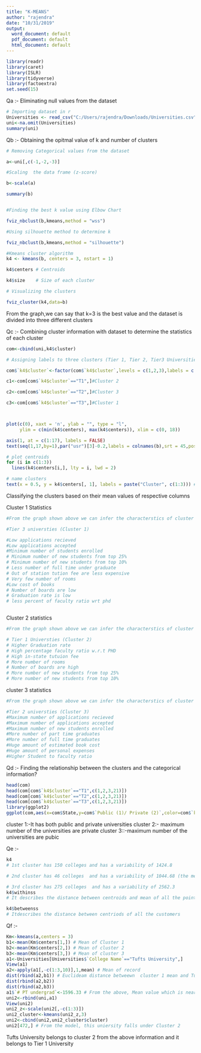 ---
title: "K-MEANS"
author: "rajendra"
date: "10/31/2019"
output:
  word_document: default
  pdf_document: default
  html_document: default
---

```{r}
library(readr)
library(caret)
library(ISLR)
library(tidyverse)
library(factoextra)
set.seed(15)
```


Qa :- Eliminating null values from the dataset
```{r}
# Importing dataset in r
Universities <- read_csv("C:/Users/rajendra/Downloads/Universities.csv")
uni<-na.omit(Universities)
summary(uni)

```


Qb :- Obtaining the opitmal value of k and number of clusters

```{r}
# Removing Categorical values from the dataset

a<-uni[,c(-1,-2,-3)]

#Scaling  the data frame (z-score)

b<-scale(a)

summary(b)


#Finding the best k value using Elbow Chart

fviz_nbclust(b,kmeans,method = "wss")

#Using silhouette method to determine k

fviz_nbclust(b,kmeans,method = "silhouette")

#Kmeans cluster algorithm
k4 <- kmeans(b, centers = 3, nstart = 1)

k4$centers # Centroids

k4$size    # Size of each cluster

# Visualizing the clusters

fviz_cluster(k4,data=b)


```

From the graph,we can say that k=3 is the best value and the dataset is divided into three different  clusters

Qc :- Combining cluster information with dataset to determine the statistics of each cluster
```{r}
com<-cbind(uni,k4$cluster) 

# Assigning labels to three clusters (Tier 1, Tier 2, Tier3 Universities)

com$`k4$cluster`<-factor(com$`k4$cluster`,levels = c(1,2,3),labels = c("T3","T1","T2")) 

c1<-com[com$`k4$cluster`=="T1",]#Cluster 2

c2<-com[com$`k4$cluster`=="T2",]#Cluster 3

c3<-com[com$`k4$cluster`=="T3",]#Cluster 1



plot(c(0), xaxt = 'n', ylab = "", type = "l",
     ylim = c(min(k4$centers), max(k4$centers)), xlim = c(0, 18))

axis(1, at = c(1:17), labels = FALSE)
text(seq(1,17,by=1),par("usr")[3]-0.2,labels = colnames(b),srt = 45,pos =1,xpd = TRUE) # X Measurement names

# plot centroids
for (i in c(1:3))
  lines(k4$centers[i,], lty = i, lwd = 2) 

# name clusters
text(x = 0.5, y = k4$centers[, 1], labels = paste("Cluster", c(1:3))) # Cluster Names


```

Classifying the clusters based on their mean values of respective columns

Cluster 1 Statistics
```{r}
#From the graph shown above we can infer the characterstics of cluster 1 and named it as Tier 3 Universities

#Tier 3 universties (Cluster 1)

#Low applications recieved
#Low applications accepted
#Minimum number of students enrolled
# Minimum number of new students from top 25%
# Minimum number of new students from top 10%
# Less number of full time under graduate
# Out of station tution fee are less expensive
# Very few number of rooms
#Low cost of books
# Number of boards are low
# Graduation rate is low
# less percent of faculty ratio wrt phd



```
Cluster 2 statistics
```{r}
#From the graph shown above we can infer the characterstics of cluster 2 and named it as Tier 1 Universities

# Tier 1 Universties (Cluster 2)
# Higher Graduation rate             
# High percentage faculty ratio w.r.t PHD   
# High in-state tutuion fee
# More number of rooms             
# Number of boards are high        
# More number of new students from top 25%
# More number of new students from top 10%

```
cluster 3 statistics
```{r}
#From the graph shown above we can infer the characterstics of cluster 3 and named it as Tier 2 Universities

#Tier 2 universties (Cluster 3)
#Maximum number of applications recieved    
#Maximum number of applications accepted    
#Maximum number of new students enrolled
#More number of part time graduates
#More number of full time graduates
#Huge amount of estimated book cost
#Huge amount of personal expenses
#Higher Student to faculty ratio

```

Qd :- Finding the relationship between the clusters and the categorical information?

```{r}
head(com)
head(com[com$`k4$cluster`=="T1",c(1,2,3,21)]) 
head(com[com$`k4$cluster`=="T2",c(1,2,3,21)]) 
head(com[com$`k4$cluster`=="T3",c(1,2,3,21)])
library(ggplot2)
ggplot(com,aes(x=com$State,y=com$`Public (1)/ Private (2)`,color=com$`k4$cluster`))+geom_point()

```


cluster 1:-It has both public and private universities
cluster 2:- maximum number of the universities are private
cluster 3::-maximum number of the universities are pubic

Qe :-
```{r}
k4
# 1st cluster has 150 colleges and has a variability of 1424.8 

# 2nd cluster has 46 colleges  and has a variability of 1044.68 (the members are closer to each other in terms of distance hen compared to other clusters)

# 3rd cluster has 275 colleges  and has a variability of 2562.3
k4$withinss
# It describes the distance between centroids and mean of all the points within a cluster

k4$betweenss
# Itdescribes the distance between centriods of all the customers
```

Qf :-
```{r}


Km<-kmeans(a,centers = 3)
b1<-mean(Km$centers[1,]) # Mean of Cluster 1
b2<-mean(Km$centers[2,]) # Mean of cluster 2
b3<-mean(Km$centers[3,]) # Mean of cluster 3
a1<-Universities[Universities$`College Name`=="Tufts University",]
View(a1)
a2<-apply(a1[,-c(1:3,10)],1,mean) # Mean of record
dist(rbind(a2,b1)) # Euclideam distance betweewn  cluster 1 mean and Tufts university data
dist(rbind(a2,b2))
dist(rbind(a2,b3))
a1$`# PT undergrad`<-1596.33 # From the above, Mean value which is near to cluster 2. Hence replacing the missing value with mean value
uni2<-rbind(uni,a1)
View(uni2)
uni2_z<-scale(uni2[,-c(1:3)])
uni2_cluster<-kmeans(uni2_z,3)
uni2<-cbind(uni2,uni2_cluster$cluster)
uni2[472,] # From the model, this uniersity falls under Cluster 2

```

Tufts University belongs to cluster 2 from the above information and it belongs to Tier 1 University
